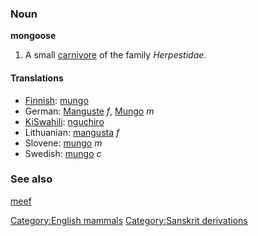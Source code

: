 {{wikipedia}}
===Noun===
'''mongoose'''

# A small [[carnivore]] of the family ''Herpestidae''.

====Translations====
*[[Finnish]]: [[mungo]]
*German: [[Manguste]] ''f'', [[Mungo]] ''m''
*[[KiSwahili]]: [[nguchiro]]
*Lithuanian: [[mangusta]] ''f''
*Slovene: [[mungo]] ''m''
*Swedish: [[mungo]] ''c''

===See also===
[[meef]]

[[Category:English mammals]]
[[Category:Sanskrit derivations]]